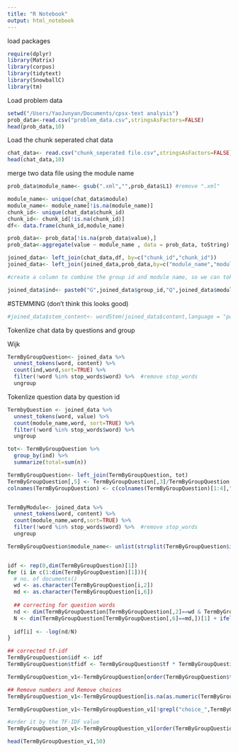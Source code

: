 ```yaml
---
title: "R Notebook"
output: html_notebook
---
```

load packages
```r
require(dplyr)
library(Matrix)
library(corpus)
library(tidytext)
library(SnowballC)
library(tm)
```

Load problem data
```r
setwd("/Users/YaoJunyan/Documents/cpsx-text analysis")
prob_data<-read.csv("problem_data.csv",stringsAsFactors=FALSE)
head(prob_data,10)
```

Load the chunk seperated chat data
```r
chat_data<- read.csv("chunk_seperated file.csv",stringsAsFactors=FALSE)
head(chat_data,10)
```

merge two data file using the module name

```r
prob_data$module_name<- gsub(".xml","",prob_data$L1) #remove ".xml"

module_name<- unique(chat_data$module)
module_name<- module_name[!is.na(module_name)]
chunk_id<- unique(chat_data$chunk_id)
chunk_id<- chunk_id[!is.na(chunk_id)]
df<- data.frame(chunk_id,module_name)

prob_data<- prob_data[!is.na(prob_data$value),]
prob_data<-aggregate(value ~ module_name , data = prob_data, toString) #concatenate all rows in one module

joined_data<- left_join(chat_data,df, by=c("chunk_id","chunk_id"))
joined_data<- left_join(joined_data,prob_data,by=c("module_name","module_name"))

#create a column to combine the group id and module name, so we can tokenlize words by this index

joined_data$ind<- paste0("G",joined_data$group_id,"Q",joined_data$module_name)


```

#STEMMING (don't think this looks good)
```r
#joined_data$stem_content<- wordStem(joined_data$content,language = "porter")
```


Tokenlize chat data by questions and group

Wijk
```r
TermByGroupQuestion<- joined_data %>%
  unnest_tokens(word, content) %>%
  count(ind,word,sort=TRUE) %>%
  filter(!word %in% stop_words$word) %>%  #remove stop_words
  ungroup
```

Tokenlize question data by question id

```r
TermbyQuestion <- joined_data %>%
  unnest_tokens(word, value) %>%
  count(module_name,word, sort=TRUE) %>%
  filter(!word %in% stop_words$word) %>%
  ungroup
```


```r
tot<- TermByGroupQuestion %>%
  group_by(ind) %>%
  summarize(total=sum(n))

TermByGroupQuestion<- left_join(TermByGroupQuestion, tot)
TermByGroupQuestion[,5] <- TermByGroupQuestion[,3]/TermByGroupQuestion[,4]
colnames(TermByGroupQuestion) <- c(colnames(TermByGroupQuestion)[1:4],"tf")


TermByModule<- joined_data %>%
  unnest_tokens(word, content) %>%
  count(module_name,word,sort=TRUE) %>%
  filter(!word %in% stop_words$word) %>%  #remove stop_words
  ungroup

TermByGroupQuestion$module_name<- unlist(strsplit(TermByGroupQuestion$ind,"Q"))[seq(2,2*dim(TermByGroupQuestion)[1],2)]


idf <- rep(0,dim(TermByGroupQuestion)[1])
for (i in c(1:dim(TermByGroupQuestion)[1])){
  # no. of documents()
  wd <- as.character(TermByGroupQuestion[i,2])
  md <- as.character(TermByGroupQuestion[i,6])
  
  ## correcting for question words
  nd <- dim(TermByGroupQuestion[TermByGroupQuestion[,2]==wd & TermByGroupQuestion[,6]==md,])[1] + ifelse(dim(TermbyQuestion[TermbyQuestion[,1]==md & TermbyQuestion[,2]==wd,])[1] > 0,length(unique(joined_data$group_id)),0)
  N <- dim(TermByGroupQuestion[TermByGroupQuestion[,6]==md,])[1] + ifelse(dim(TermbyQuestion[TermbyQuestion[,1]==md & TermbyQuestion[,2]==wd,])[1] > 0,length(unique(joined_data$group_id)),0)
  
  idf[i] <- -log(nd/N)
}

## corrected tf-idf
TermByGroupQuestion$idf <- idf
TermByGroupQuestion$tfidf <- TermByGroupQuestion$tf * TermByGroupQuestion$idf

TermByGroupQuestion_v1<-TermByGroupQuestion[order(TermByGroupQuestion$tfidf,decreasing = TRUE),]

## Remove numbers and Remove choices
TermByGroupQuestion_v1<-TermByGroupQuestion[is.na(as.numeric(TermByGroupQuestion$word)),] 

TermByGroupQuestion_v1<-TermByGroupQuestion_v1[!grepl("choice_",TermByGroupQuestion_v1$word),]

#order it by the TF-IDF value
TermByGroupQuestion_v1<-TermByGroupQuestion_v1[order(TermByGroupQuestion_v1$tfidf,decreasing = TRUE),]

head(TermByGroupQuestion_v1,50)

```




